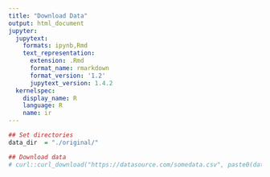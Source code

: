 ```yaml
---
title: "Download Data"
output: html_document
jupyter:
  jupytext:
    formats: ipynb,Rmd
    text_representation:
      extension: .Rmd
      format_name: rmarkdown
      format_version: '1.2'
      jupytext_version: 1.4.2
  kernelspec:
    display_name: R
    language: R
    name: ir
---
```


```r
## Set directories
data_dir  = "./original/"
```

```r
## Download data
# curl::curl_download("https://datasource.com/somedata.csv", paste0(data_dir, "somedata.csv"))
```

